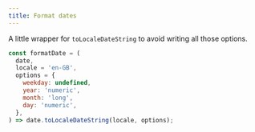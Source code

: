 ```yaml
---
title: Format dates
---
```


A little wrapper for `toLocaleDateString` to avoid writing all those options.

```javascript
const formatDate = (
  date,
  locale = 'en-GB',
  options = {
    weekday: undefined,
    year: 'numeric',
    month: 'long',
    day: 'numeric',
  },
) => date.toLocaleDateString(locale, options);
```
